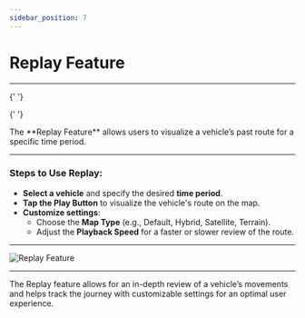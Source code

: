 ```yaml
---
sidebar_position: 7
---
```


# Replay Feature

---


<Head>
  <meta charSet="UTF-8" />
  <meta name="viewport" content="width=device-width, initial-scale=1.0" />
  <title>Fleet Stack Replay Feature Guide</title>
  <meta name="description" content="Learn how to use the Replay Feature in Fleet Stack to visualize a vehicle's past route, with customizable settings for optimal review." />
  <meta name="keywords" content="Fleet Stack, replay feature, vehicle tracking, route visualization, map settings" />
  <meta name="author" content="Fleet Stack Team" />
  <meta name="robots" content="index, follow" />
  <link rel="canonical" href="https://docs.fleetstackglobal.com/mobile-application/Replay-Feature/" />
  
  <!-- Open Graph Metadata for social sharing -->
  <meta property="og:title" content="Fleet Stack Replay Feature Guide" />
  <meta property="og:description" content="Learn how to use the Replay Feature in Fleet Stack to visualize a vehicle's past route, with customizable settings for optimal review." />
  <meta property="og:type" content="article" />
  <meta property="og:url" content="https://docs.fleetstackglobal.com/mobile-application/Replay-Feature/" />
  <meta property="og:image" content="https://docs.fleetstackglobal.com/assets/guide-images/Replay.png" />
  
  <!-- Twitter Card Metadata -->
  <meta name="twitter:card" content="summary_large_image" />
  <meta name="twitter:title" content="Fleet Stack Replay Feature Guide" />
  <meta name="twitter:description" content="Learn how to use the Replay Feature in Fleet Stack to visualize a vehicle's past route, with customizable settings for optimal review." />
  <meta name="twitter:image" content="https://docs.fleetstackglobal.com/assets/guide-images/Replay.png" />

  <!-- Schema.org JSON-LD Markup -->

{' '}

<script type="application/ld+json">
  {`
      {
        "@context": "https://schema.org",
        "@type": "TechArticle",
        "mainEntityOfPage": {
          "@type": "WebPage",
          "@id": "https://docs.fleetstackglobal.com/mobile-application/Replay-Feature/"
        },
        "headline": "Fleet Stack Replay Feature Guide",
        "description": "Learn how to use the Replay Feature in Fleet Stack to visualize a vehicle's past route, with customizable settings for optimal review.",
        "image": "https://docs.fleetstackglobal.com/assets/guide-images/Replay.png",
        "author": {
          "@type": "Organization",
          "name": "Fleet Stack"
        },
        "publisher": {
          "@type": "Organization",
          "name": "Fleet Stack",
          "logo": {
            "@type": "ImageObject",
            "url": "https://fleetstackglobal.com"
          }
        }
      }
    `}
</script>

  <!-- Q&A Schema -->

{' '}

<script type="application/ld+json">
  {`
      {
        "@context": "https://schema.org",
        "@type": "QAPage",
        "mainEntity": [
          {
            "@type": "Question",
            "name": "What is the Replay Feature in Fleet Stack?",
            "acceptedAnswer": {
              "@type": "Answer",
              "text": "The Replay Feature allows users to visualize a vehicle’s past route for a specific time period, enabling detailed review and analysis."
            }
          },
          {
            "@type": "Question",
            "name": "How do I use the Replay Feature?",
            "acceptedAnswer": {
              "@type": "Answer",
              "text": "Select a vehicle and specify the desired time period, then tap the Play Button to visualize the vehicle's route on the map. Customize settings such as Map Type and Playback Speed to optimize the review."
            }
          },
          {
            "@type": "Question",
            "name": "What map settings can I customize in the Replay Feature?",
            "acceptedAnswer": {
              "@type": "Answer",
              "text": "You can choose the Map Type (e.g., Default, Hybrid, Satellite, Terrain) and adjust the Playback Speed for a faster or slower review of the route."
            }
          }
        ]
      }
    `}
</script>

</Head>
The **Replay Feature** allows users to visualize a vehicle’s past route for a specific time period.

---

### **Steps to Use Replay**:

- **Select a vehicle** and specify the desired **time period**.
- **Tap the Play Button** to visualize the vehicle's route on the map.
- **Customize settings**:
  - Choose the **Map Type** (e.g., Default, Hybrid, Satellite, Terrain).
  - Adjust the **Playback Speed** for a faster or slower review of the route.

---

<div
  style={{
    display: 'flex',
    justifyContent: 'center',
    alignItems: 'center',
    height: '500px',
  }}
>
  <img
    src="/assets/guide-images/Replay.png"
    alt="Replay Feature"
    style={{
      width: '250px',
      border: '1px solid #ccc',
      borderRadius: '8px',
      boxShadow: '0 4px 6px rgba(0, 0, 0, 0.1)',
    }}
  />
</div>

---

The Replay feature allows for an in-depth review of a vehicle’s movements and helps track the journey with customizable settings for an optimal user experience.
